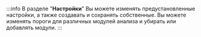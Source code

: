 :::info
В разделе "**Настройки**" Вы можете изменять предустановленные настройки, а также создавать и сохранять собственные. Вы можете изменять пороги для различных модулей анализа и убирать или добавлять модули.
:::
